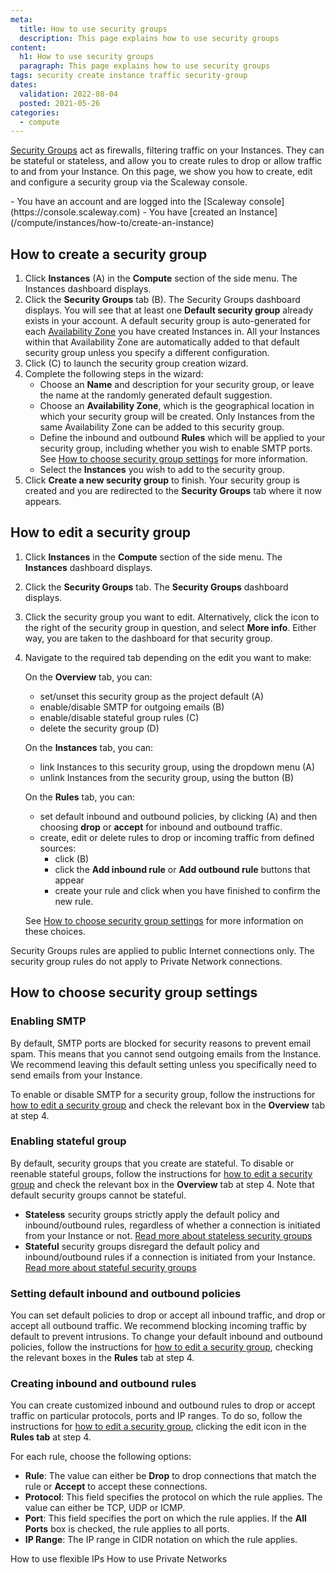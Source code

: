 ```yaml
---
meta:
  title: How to use security groups
  description: This page explains how to use security groups
content:
  h1: How to use security groups
  paragraph: This page explains how to use security groups
tags: security create instance traffic security-group
dates:
  validation: 2022-08-04
  posted: 2021-05-26 
categories:
  - compute
---
```


[Security Groups](/compute/instances/concepts#security-group) act as firewalls, filtering traffic on your Instances. They can be stateful or stateless, and allow you to create rules to drop or allow traffic to and from your Instance. On this page, we show you how to create, edit and configure a security group via the Scaleway console.

<Macro id="iam-requirements" />

<Message type="requirement">
  - You have an account and are logged into the [Scaleway console](https://console.scaleway.com)
  - You have [created an Instance](/compute/instances/how-to/create-an-instance)
</Message>

## How to create a security group

1. Click **Instances** (A) in the **Compute** section of the side menu. The Instances dashboard displays.
    <Lightbox src="scaleway-security-groups.webp" alt="" />
2. Click the **Security Groups** tab (B). The Security Groups dashboard displays.
    <Message type="note">
      You will see that at least one **Default security group** already exists in your account. A default security group is auto-generated for each [Availability Zone](/compute/instances/concepts#availability-zone) you have created Instances in. All your Instances within that Availability Zone are automatically added to that default security group unless you specify a different configuration.
    </Message>
3. Click <Icon name="plus" /> (C) to launch the security group creation wizard.
4. Complete the following steps in the wizard: 
    - Choose an **Name** and description for your security group, or leave the name at the randomly generated default suggestion. 
    - Choose an **Availability Zone**, which is the geographical location in which your security group will be created. Only Instances from the same Availability Zone can be added to this security group.
    - Define the inbound and outbound **Rules** which will be applied to your security group, including whether you wish to enable SMTP ports. See [How to choose security group settings](/compute/instances/how-to/use-security-groups#how-to-choose-security-group-settings) for more information.
    - Select the **Instances** you wish to add to the security group.
5. Click **Create a new security group** to finish. Your security group is created and you are redirected to the **Security Groups** tab where it now appears.

## How to edit a security group

1. Click **Instances** in the **Compute** section of the side menu. The **Instances** dashboard displays.
2. Click the **Security Groups** tab. The **Security Groups** dashboard displays.
3. Click the security group you want to edit. Alternatively, click the <Icon name="more" /> icon to the right of the security group in question, and select **More info**. Either way, you are taken to the dashboard for that security group.
4. Navigate to the required tab depending on the edit you want to make:

    On the **Overview** tab, you can:
    <Lightbox src="scaleway-security-group-overview.webp" alt="" />

    - set/unset this security group as the project default (A)
    - enable/disable SMTP for outgoing emails (B)
    - enable/disable stateful group rules (C)
    - delete the security group (D)

    On the **Instances** tab, you can:
    <Lightbox src="scaleway-security-group-instances.webp" alt="" />

    - link Instances to this security group, using the dropdown menu (A)
    - unlink Instances from the security group, using the <Icon name="unlink"/> button (B)

    On the **Rules** tab, you can:
    <Lightbox src="scaleway-security-group-rules.webp" alt="" />

    - set default inbound and outbound policies, by clicking <Icon name="edit"/> (A) and then choosing **drop** or **accept** for inbound and outbound traffic.
    - create, edit or delete rules to drop or incoming traffic from defined sources:
      - click <Icon name="edit"/>  (B)
      - click the **Add inbound rule** or **Add outbound rule** buttons that appear
      - create your rule and click <Icon name="validate"/>  when you have finished to confirm the new rule.
      
    See [How to choose security group settings](/compute/instances/how-to/use-security-groups#how-to-choose-security-group-settings) for more information on these choices.

<Message type="note">
  Security Groups rules are applied to public Internet connections only. The security group rules do not apply to Private Network connections.
</Message>

## How to choose security group settings

### Enabling SMTP
By default, SMTP ports are blocked for security reasons to prevent email spam. This means that you cannot send outgoing emails from the Instance. We recommend leaving this default setting unless you specifically need to send emails from your Instance. 

To enable or disable SMTP for a security group, follow the instructions for [how to edit a security group](/compute/instances/how-to/use-security-groups/#how-to-edit-a-security-group) and check the relevant box in the **Overview** tab at step 4.

### Enabling stateful group
By default, security groups that you create are stateful. To disable or reenable stateful groups, follow the instructions for [how to edit a security group](/compute/instances/how-to/use-security-groups/#how-to-edit-a-security-group) and check the relevant box in the **Overview** tab at step 4. Note that default security groups cannot be stateful.
- **Stateless** security groups strictly apply the default policy and inbound/outbound rules, regardless of whether a connection is initiated from your Instance or not. [Read more about stateless security groups](/compute/instances/concepts#stateless-security-groups)
- **Stateful** security groups disregard the default policy and inbound/outbound rules if a connection is initiated from your Instance. [Read more about stateful security groups](/compute/instances/concepts#stateful-security-groups)

### Setting default inbound and outbound policies
You can set default policies to drop or accept all inbound traffic, and drop or accept all outbound traffic. We recommend blocking incoming traffic by default to prevent intrusions. To change your default inbound and outbound policies, follow the instructions for [how to edit a security group](/compute/instances/how-to/use-security-groups/#how-to-edit-a-security-group), checking the relevant boxes in the **Rules** tab at step 4.

### Creating inbound and outbound rules
You can create customized inbound and outbound rules to drop or accept traffic on particular protocols, ports and IP ranges. To do so, follow the instructions for [how to edit a security group](/compute/instances/how-to/use-security-groups/#how-to-edit-a-security-group), clicking the edit icon in the **Rules tab** at step 4.

For each rule, choose the following options:
<Lightbox src="scaleway-security-group-custom-rule.webp" alt="" />

- **Rule**: The value can either be **Drop** to drop connections that match the rule or **Accept** to accept these connections.
- **Protocol**: This field specifies the protocol on which the rule applies. The value can either be TCP, UDP or ICMP.
- **Port**: This field specifies the port on which the rule applies. If the **All Ports** box is checked, the rule applies to all ports.
- **IP Range**: The IP range in CIDR notation on which the rule applies.

<Navigation title="See Also">
  <PreviousButton to="/compute/instances/how-to/use-flexips/">How to use flexible IPs</PreviousButton>
  <NextButton to="/compute/instances/how-to/use-private-networks/">How to use Private Networks</NextButton>
</Navigation>
